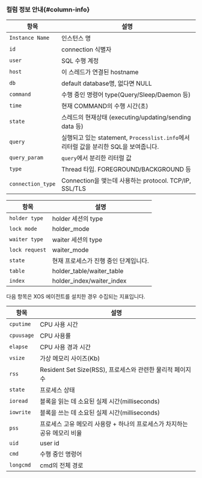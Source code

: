 ### 컬럼 정보 안내{#column-info}

<Tabs groupId="db-columns">

<TabItem value="activesession" label="Active session">

| 항목 | 설명 |
| -- | -- |
| `Instance Name` | 인스턴스 명 |
| `id` | connection 식별자 |
| `user` | SQL 수행 계정 |
| `host` | 이 스레드가 연결된 hostname |
| `db` | default database명, 없다면 NULL |
| `command` | 수행 중인 명령어 type(Query\/Sleep\/Daemon 등) |
| `time` | 현재 COMMAND의 수행 시간(초) |
| `state` | 스레드의 현재상태 (executing/updating/sending data 등) |
| `query` | 실행되고 있는 statement, `Processlist.info`에서 리터럴 값을 분리한 SQL을 보여줍니다. |
| `query_param` | `query`에서 분리한 리터럴 값 |
| `type` | Thread 타입. FOREGROUND\/BACKGROUND 등 |
| `connection_type` | Connection을 맺는데 사용하는 protocol. TCP/IP, SSL\/TLS |


</TabItem>

<TabItem value="locktree" label="Lock tree">

| 항목 | 설명 |
| -- | -- |
| `holder type` | holder 세션의 type |
| `lock mode` | holder\_mode |
| `waiter type` | waiter 세션의 type |
| `lock request` | waiter\_mode |
| `state` | 현재 프로세스가 진행 중인 단계입니다. |
| `table` | holder\_table\/waiter_table |
| `index` | holder\_index\/waiter_index |

</TabItem>

<TabItem value="process-info" label="Process information">

다음 항목은 XOS 에이전트를 설치한 경우 수집되는 지표입니다.

| 항목 | 설명 |
| -- | -- |
| `cputime` | CPU 사용 시간 |
| `cpuusage` | CPU 사용률 |
| `elapse` | CPU 사용 경과 시간 |
| `vsize` | 가상 메모리 사이즈(Kb) |
| `rss` | Resident Set Size(RSS), 프로세스와 관련한 물리적 페이지 수 |
| `state` | 프로세스 상태 |
| `ioread` | 블록을 읽는 데 소요된 실제 시간(milliseconds) |
| `iowrite` | 블록을 쓰는 데 소요된 실제 시간(milliseconds) |
| `pss` | 프로세스 고유 메모리 사용량 + 하나의 프로세스가 차지하는 공유 메모리 비율 |
| `uid` | user id |
| `cmd` | 수행 중인 명령어 |
| `longcmd` | cmd의 전체 경로 |

</TabItem>

</Tabs>